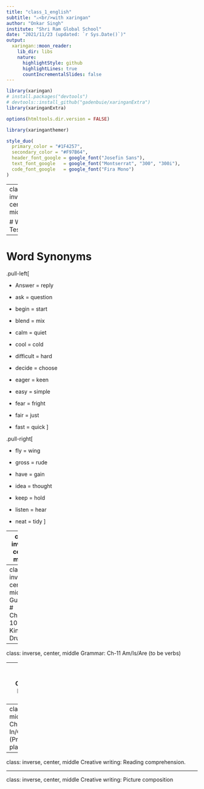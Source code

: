 ```yaml
---
title: "class_1_english"
subtitle: "⚔<br/>with xaringan"
author: "Onkar Singh"
institute: "Shri Ram Global School"
date: "2021/11/23 (updated: `r Sys.Date()`)"
output:
  xaringan::moon_reader:
    lib_dir: libs
    nature:
      highlightStyle: github
      highlightLines: true
      countIncrementalSlides: false
---
```


```r
library(xaringan)
# install.packages("devtools")
# devtools::install_github("gadenbuie/xaringanExtra")
library(xaringanExtra)
```


```r
options(htmltools.dir.version = FALSE)
```


```r
library(xaringanthemer)

style_duo(
  primary_color = "#1F4257",
  secondary_color = "#F97B64",
  header_font_google = google_font("Josefin Sans"),
  text_font_google   = google_font("Montserrat", "300", "300i"),
  code_font_google   = google_font("Fira Mono")
)
```

---
class: inverse, center, middle

# Word Test

---


# Word    Synonyms

.pull-left[

- Answer  =   reply

- ask = question

- begin = start

- blend = mix

- calm = quiet

- cool = cold

- difficult = hard

- decide = choose

- eager = keen

- easy = simple

- fear = fright 

- fair  = just

- fast = quick ]


.pull-right[

- fly = wing

- gross = rude

- have = gain 

- idea = thought

- keep  = hold

- listen = hear

- neat = tidy ]


---
class: inverse, center, middle

# Final Exam English 17th March 2022 (Thursday)

## 11.30am to 12.30pm

## Ms. Jaslin Narang

## 774 629 8158

## Gulmohar
## Grammar
## Creative Writing
---
class: inverse, center, middle
Gulmohar
# Chapter 10: The King's Drum 
---
class: inverse, center, middle
Grammar:
Ch-11 Am/Is/Are (to be verbs)

---
class: inverse, center, middle
Grammar:
Ch-14 Has/Have (have verbs)

---
class: inverse, center, middle
Grammar:
Ch-21 In/On/Under/Between (Prepositions of place)

---
class: inverse, center, middle
Creative writing:
Reading comprehension.

---
class: inverse, center, middle
Creative writing:
Picture composition
